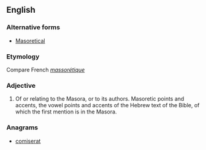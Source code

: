==English==

===Alternative forms===
*[[Masoretical]]

===Etymology===
Compare French ''[[massorétique]]''

===Adjective===
{{en-adj|-}}
# Of or relating to the Masora, or to its authors.  Masoretic points and accents, the vowel points and accents of the Hebrew text of the Bible, of which the first mention is in the Masora.

===Anagrams===
* [[comiserat#English|comiserat]]